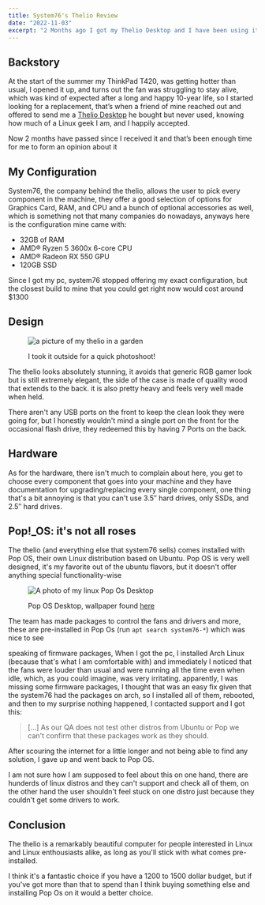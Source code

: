```yaml
---
title: System76's Thelio Review
date: "2022-11-03"
excerpt: "2 Months ago I got my Thelio Desktop and I have been using it daily ever since, today I wrote a review about, I hope you find it useful"
---
```


## Backstory

At the start of the summer my ThinkPad T420, was getting hotter than usual, I opened it up, and turns out the fan was struggling to stay alive, which was kind of expected after a long and happy 10-year life, so I started looking for a replacement, that’s when a friend of mine reached out and offered to send me a <a href="https://desktop.system76.com" target="_blank">Thelio Desktop</a> he bought but never used, knowing how much of a Linux geek I am, and I happily accepted.

Now 2 months have passed since I received it and that’s been enough time for me to form an opinion about it

## My Configuration

System76, the company behind the thelio, allows the user to pick every component in the machine, they offer a good selection of options for Graphics Card, RAM, and CPU and a bunch of optional accessories as well, which is something not that many companies do nowadays, anyways here is the configuration mine came with:

- 32GB of RAM
- AMD® Ryzen 5 3600x 6-core CPU
- AMD® Radeon RX 550 GPU
- 120GB SSD

Since I got my pc, system76 stopped offering my exact configuration, but the closest build to mine that you could get right now would cost around $1300

## Design

<figure className="rounded-xl overflow-hidden not-prose ">

  <img
    src="/thelio-in-garden.JPG" 
    alt="a picture of my thelio in a garden"
  />
  <figcaption className="not-prose text-sm p-2 text-zinc-300 bg-zinc-900">
    I took it outside for a quick photoshoot!
  </figcaption>
</figure>

The thelio looks absolutely stunning, it avoids that generic RGB gamer look but is still extremely elegant, the side of the case is made of quality wood that extends to the back. it is also pretty heavy and feels very well made when held.

There aren't any USB ports on the front to keep the clean look they were going for, but I honestly wouldn't mind a single port on the front for the occasional flash drive, they redeemed this by having 7 Ports on the back.

## Hardware

As for the hardware, there isn't much to complain about here, you get to choose every component that goes into your machine and they have documentation for upgrading/replacing every single component, one thing that's a bit annoying is that you can't use 3.5″ hard drives, only SSDs, and 2.5″ hard drives.

## Pop!\_OS: it's not all roses

The thelio (and everything else that system76 sells) comes installed with Pop OS, their own Linux distribution based on Ubuntu. Pop OS is very well designed, it's my favorite out of the ubuntu flavors, but it doesn't offer anything special functionality-wise

<figure className="rounded-xl overflow-hidden not-prose ">

  <img
    src="/pop-os-screenshot.png" 
    alt="A photo of my linux Pop Os Desktop"
  />
  <figcaption className="not-prose text-sm p-2 text-zinc-300 bg-zinc-900">
    Pop OS Desktop, wallpaper found <a href="https://www.artstation.com/artwork/oArrvW" target="_blank" className="text-indigo-500">here</a>
  </figcaption>
</figure>

The team has made packages to control the fans and drivers and more, these are pre-installed in Pop Os (run `apt search system76-*`) which was nice to see

speaking of firmware packages, When I got the pc, I installed Arch Linux (because that's what I am comfortable with) and immediately I noticed that the fans were louder than usual and were running all the time even when idle, which, as you could imagine, was very irritating. apparently, I was missing some firmware packages, I thought that was an easy fix given that the system76 had the packages on arch, so I installed all of them, rebooted, and then to my surprise nothing happened, I contacted support and I got this:

> [...] As our QA does not test other distros from Ubuntu or Pop we can't confirm that these packages work as they should.

After scouring the internet for a little longer and not being able to find any solution, I gave up and went back to Pop OS.

I am not sure how I am supposed to feel about this on one hand, there are hunderds of linux distros and they can't support and check all of them, on the other hand the user shouldn't feel stuck on one distro just because they couldn't get some drivers to work.

## Conclusion

The thelio is a remarkably beautiful computer for people interested in Linux and Linux enthousiasts alike, as long as you'll stick with what comes pre-installed.

I think it's a fantastic choice if you have a 1200 to 1500 dollar budget, but if you've got more than that to spend than I think buying something else and installing Pop Os on it would a better choice.
